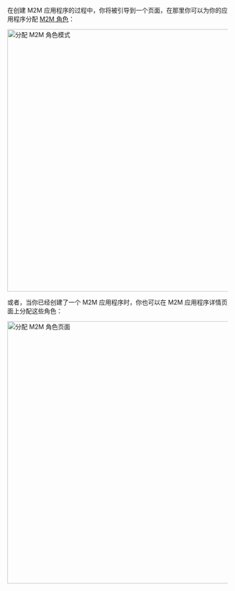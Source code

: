 
在创建 M2M 应用程序的过程中，你将被引导到一个页面，在那里你可以为你的应用程序分配 [M2M 角色](/authorization/role-based-access-control/configure-roles#define-role-type)：

<img alt="分配 M2M 角色模式" src={AssignM2mRolesModal} width="600px" />

或者，当你已经创建了一个 M2M 应用程序时，你也可以在 M2M 应用程序详情页面上分配这些角色：

<img alt="分配 M2M 角色页面" src={AssignM2mRolesPage} width="600px" />
